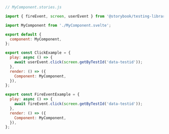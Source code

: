```js
// MyComponent.stories.js

import { fireEvent, screen, userEvent } from '@storybook/testing-library';

import MyComponent from './MyComponent.svelte';

export default {
  component: MyComponent,
};

export const ClickExample = {
  play: async () => {
    await userEvent.click(screen.getByTestId('data-testid'));
  },
  render: () => ({
    Component: MyComponent,
  }),
};

export const FireEventExample = {
  play: async () => {
    await fireEvent.click(screen.getByTestId('data-testid'));
  },
  render: () => ({
    Component: MyComponent,
  }),
};
```